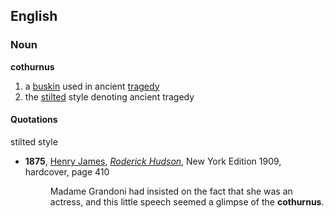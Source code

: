 ==English==
===Noun===
'''cothurnus'''
# a [[buskin]] used in ancient [[tragedy]]
# the [[stilted]] style denoting ancient tragedy
====Quotations====
;stilted style
*'''1875''', [[w:Henry James|Henry James]], ''[[w:Roderick Hudson|Roderick Hudson]]'', New York Edition 1909, hardcover, page 410
*:Madame Grandoni had insisted on the fact that she was an actress, and this little speech seemed a glimpse of the '''cothurnus'''.